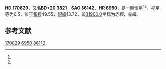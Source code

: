 {{Starbox begin
| name = HD 170829
}}
{{Starbox observe
| epoch = [[J2000.0|J2000.0]]
| constell = {{星座名待查}}<ref name=SIMBAD>{{cite web
 | url=http://simbad.u-strasbg.fr/simbad/sim-id?Ident=HR+6950
 | title=Pulsating variable Star
 | publisher=Centre de Données astronomiques de Strasbourg
 | work=SIMBAD
 | accessdate=2012-07-13
 | archive-date=2016-03-18
 | archive-url=https://web.archive.org/web/20160318211425/http://simbad.u-strasbg.fr/simbad/sim-id?Ident=HR+6950
 | dead-url=no
 }}</ref><ref name=DATA>{{cite web
 | url=http://vizier.u-strasbg.fr/viz-bin/VizieR-5?-out.add=.&-source=5050&-corr=PK=HR&-out.max=9999&HR=6950
 | title=VizieR Detailed Page
 | accessdate=2012-07-13
 | archive-date=2016-03-04
 | archive-url=https://web.archive.org/web/20160304232021/http://vizier.u-strasbg.fr/viz-bin/VizieR-5?-out.add=.&-source=5050&-corr=PK=HR&-out.max=9999&HR=6950
 | dead-url=no
 }}</ref>
| 星官 = 
| ra = {{RA|18|30|41.6}}<ref name=SIMBAD /><ref name=DATA />
| dec = {{DEC|+20|48|55}}<ref name=SIMBAD /><ref name=DATA />
| appmag_v = 6.5<ref name=SIMBAD /><ref name=DATA />
}}
{{Starbox character
| class = G8IV<ref name=SIMBAD /><ref name=DATA />
| b-v = 0.79<ref name=SIMBAD /><ref name=DATA />
| u-b = 0.4<ref name=SIMBAD /><ref name=DATA />
| r-i = <ref name=SIMBAD /><ref name=DATA />
| variable = 
}}
{{Starbox astrometry
| radial_v = 0.4
| prop_mo_ra = -59
| parallax = 0.029
| p_error = 
}}
{{Starbox catalog
| names =BD+20 3821，[[SAO星表|SAO]] 86142，[[HD星表|HD]] 170829，[[HR星表|HR]] 6950}}
{{Starbox reference |Simbad=HR+6950}}
{{Starbox end}}

'''HD 170829'''，又名'''BD+20 3821'''，'''SAO 86142'''、'''HR 6950'''，是一颗恒星<ref name=SIMBAD /><ref name=DATA />，视星等为6.5，位于[[銀道座標系|銀經]]49.55，[[銀道座標系|銀緯]]13.72，其[[B1900.0|B1900.0]]坐标为赤經{{RA|18|26|24.4}}，赤緯{{DEC|+20|13.72|11}}。

== 参考文献 ==
{{reflist}}

{{star-stub}}

[[Category:HD和HDE天體|170829]]
[[Category:HR天體|6950]]
[[Category:SAO天體|86142]]